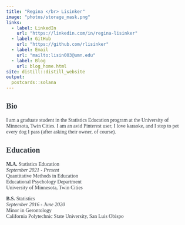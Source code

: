 ```yaml
---
title: "Regina </br> Lisinker"
image: "photos/storage_mask.png"
links:
  - label: LinkedIn
    url: "https://linkedin.com/in/regina-lisinker"
  - label: GitHub
    url: "https://github.com/rlisinker"
  - label: Email
    url: "mailto:lisin003@umn.edu"
  - label: Blog
    url: blog_home.html
site: distill::distill_website  
output:
  postcards::solana
---
```



<!-- pink color is #f5e9dd -->
<!-- greyish is #343a40 -->
<!-- purplish blue #7A82AB -->
<!-- pale green #D3E2B1 -->
  <!-- even paler #DEE9C3 -->
  <!-- and even paler #E6EED2 -->
<!-- avocado #99B030 -->
  <!-- paler #CBDC7F -->
  <!-- even paler #DEE9AF -->
  <!-- palest #EBF2CF -->

```{=html}
<style type="text/css">
  body {
    font-family: 'Roboto Mono', serif; color: #343a40;
  }
      
  <!-- .btn { -->
  <!--   color: #7A82AB; -->
  <!--   border-color: #7A82AB; -->
  <!-- } -->

  .btn:hover {
    background-color: #7A82AB;
    color: #f5e9dd;
    border-color: #7A82AB;
  }
</style>
```


## Bio
I am a graduate student in the Statistics Education program at the University of Minnesota, Twin Cities.
I am an avid Pinterest user, I love karaoke, and I stop to pet every dog I pass (after asking their owner, of course). 

## Education
**M.A.** Statistics Education   
*September 2021 - Present*   
Quantitative Methods in Education    
Educational Psychology Department   
University of Minnesota, Twin Cities    


**B.S.** Statistics    
*September 2016 - June 2020*    
Minor in Gerontology   
California Polytechnic State University, San Luis Obispo   



